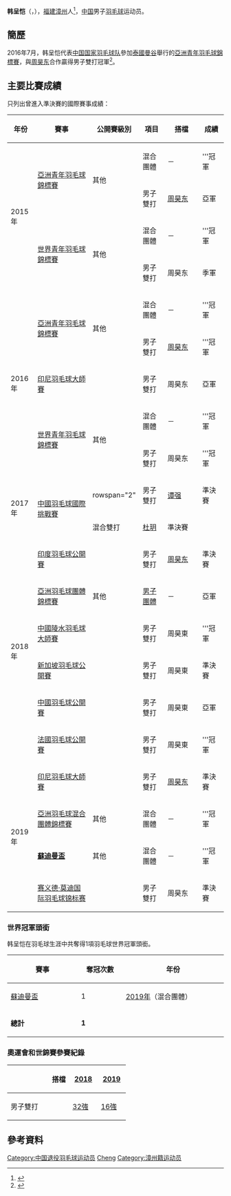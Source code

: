 {{expand|time=2016-10-09T21:20:22+00:00}}
{{noteTA|G1=Badminton}}
{{Infobox 羽球選手
| playername              = 韩呈恺
| image                   = 
| size                    = 
| caption                 = 
| birth_name              = 
| date_of_birth           = {{birth_date_and_age|1998|1|29}}
| place_of_birth          = {{CHN}}[[福建省|福建省]][[漳州市|漳州市]]
| residence               =
| height                  = 
| weight                  = 
| handedness              = 
| country                 = {{CHN}}
| years_intldebut         =
| years_started           = 
| coach                   = 
| event                   = 男子雙打、混合雙打
| highest_ranking         = 第5位（男雙-[[周昊东|周昊东]]）
| date_of_highest_ranking = 2019年4月9日<ref name="ranking">{{en}}[http://bwfcontent.tournamentsoftware.com/ranking/player.aspx?id=11835&player=1346511 BWF World Ranking - Ranking of HAN Chengkai (66491)]</ref>
| current_ranking         =
| date_of_current_ranking = 
| retired                 = 2021年9月13日
| played                  = 27勝–9負（男雙）<br/>8勝–7負（混雙）
| titles                  = [[File:Simple_silver_cup.svg|15px]] [[蘇迪曼盃|蘇迪曼盃]]：1
| bwf_profile             = FBB85AC2-16DE-4AB0-8657-2B5A28317C8B
| bwf_id                  = 66491
| updated                 = 2022年6月11日
}}
{{MedalTableTop}}
{{MedalSport | 男子[[羽毛球|羽毛球]]}}
{{MedalCountry | {{CHN}}}}
{{MedalCompetition | [[蘇迪曼盃|蘇迪曼盃]]}}
{{MedalGold  | [[2019年蘇迪曼盃|2019年 南寧]] | [[2019年蘇迪曼盃|混合團體]] }}
{{MedalCompetition | [[亞洲羽毛球混合團體錦標賽|亞洲羽毛球混合團體錦標賽]]}}
{{MedalGold  | [[2019年湯恩佳盃|2019年 香港]] | 混合團體 }}
{{MedalCompetition | [[亞洲羽毛球團體錦標賽|亞洲羽毛球團體錦標賽]]}}
{{MedalSilver| [[2018年亞洲羽毛球團體錦標賽|2018年 亞羅士打]] | [[2018年亞洲羽毛球團體錦標賽男子團體比賽|男子團體]] }}
{{MedalCompetition | [[世界青年羽毛球錦標賽|世界青年羽毛球錦標賽]]}}
{{MedalGold  | [[2015年世界青年羽毛球錦標賽|2015年 利馬]] | 混合團體 }}
{{MedalBronze| [[2015年世界青年羽毛球錦標賽|2015年 利馬]] | 男子雙打 }}
{{MedalGold  | [[2016年世界青年羽毛球錦標賽|2016年 畢爾包]] | 混合團體 }}
{{MedalGold  | [[2016年世界青年羽毛球錦標賽|2016年 畢爾包]] | 男子雙打 }}
{{MedalCompetition | [[亞洲青年羽毛球錦標賽|亞洲青年羽毛球錦標賽]]}}
{{MedalGold  | [[2015年亞洲青年羽毛球錦標賽|2015年 曼谷]] | 混合團體 }}
{{MedalSilver| [[2015年亞洲青年羽毛球錦標賽|2015年 曼谷]] | 男子雙打 }}
{{MedalGold  | [[2016年亞洲青年羽毛球錦標賽|2016年 曼谷]] | 混合團體 }}
{{MedalGold  | [[2016年亞洲青年羽毛球錦標賽|2016年 曼谷]] | 男子雙打 }}
{{MedalCountry | {{CHN}}福建省}}
{{MedalCompetition | [[中华人民共和国全国运动会|中华人民共和国全国运动会]]}}
{{MedalSilver| [[中华人民共和国第十三届运动会|2017年 天津]] | [[中華人民共和國第十三屆全運會羽毛球比賽|男子團體]] }}
{{MedalBottom}}
'''韩呈恺'''（{{lang|en|'''HAN Chengkai'''}}，{{bd|1998年|1月29日|||catIdx=H韩}}），[[福建|福建]][[漳州|漳州]]人<ref>{{zh-cn}}{{cite news|title=“玩”出世界冠军　漳籍羽毛球小将韩呈恺冠军炼成记|url=https://m.fznews.com.cn/dsxw/20190606/5cf8780960e48.shtml|newspaper=闽南日报|date=2019-06-06|accessdate=2021-06-23|archive-date=2020-11-24|archive-url=https://web.archive.org/web/20201124141930/http://m.fznews.com.cn/dsxw/20190606/5cf8780960e48.shtml|dead-url=no}}</ref>，[[中国|中国]]男子[[羽毛球|羽毛球]]运动员。

== 簡歷 ==
2016年7月，韩呈恺代表[[中国国家羽毛球队|中国国家羽毛球队]]參加[[泰國|泰國]][[曼谷|曼谷]]舉行的[[2016年亞洲青年羽毛球錦標賽|亞洲青年羽毛球錦標賽]]，與[[周昊东|周昊东]]合作贏得男子雙打冠軍<ref>{{zh-cn}}{{cite news|title=亚洲青年羽毛球锦标赛曼谷落幕 甬籍选手周昊东获两金|url=http://jiangsu.china.com.cn/html/2016/kuaixun_0720/6522445.html|newspaper=中国宁波网|date=2016-07-20|deadurl=yes|archiveurl=https://web.archive.org/web/20161010212049/http://jiangsu.china.com.cn/html/2016/kuaixun_0720/6522445.html|archivedate=2016-10-10|accessdate=2016-09-10}}</ref>。

==主要比賽成績==
只列出曾進入準決賽的國際賽事成績：
{| class=wikitable style="text-align:center; font-size:small;" 
!width="50"|年份
!width="180"|賽事
!width="80"|公開賽級別
!width="60"|項目
!width="100"|搭檔
!width="50"|成績
|-
!rowspan="4"|2015年
|rowspan="2"|[[2015年亞洲青年羽毛球錦標賽|亞洲青年羽毛球錦標賽]]
|rowspan="2"|其他
|混合團體
|－
|bgcolor="gold"|'''冠軍
|-
|男子雙打
|[[周昊东|周昊东]]
|bgcolor="silver"|亞軍
|-
|rowspan="2"|[[2015年世界青年羽毛球錦標賽|世界青年羽毛球錦標賽]]
|rowspan="2"|其他
|混合團體
|－
|bgcolor="gold"|'''冠軍
|-
|男子雙打
|周昊东
|bgcolor="#b8860b"|季軍
|-
!rowspan="5"|2016年
|rowspan="2"|[[2016年亞洲青年羽毛球錦標賽|亞洲青年羽毛球錦標賽]]
|rowspan="2"|其他
|混合團體
|－
|bgcolor="gold"|'''冠軍
|-
|男子雙打
|[[周昊东|周昊东]]
|bgcolor="gold"|'''冠軍
|-
|[[2016年印度尼西亞羽毛球大師賽|印尼羽毛球大師賽]]
|{{BWFGPG}}
|男子雙打
|周昊东
|bgcolor="silver"|亞軍
|-
|rowspan="2"|[[2016年世界青年羽毛球錦標賽|世界青年羽毛球錦標賽]]
|rowspan="2"|其他
|混合團體
|－
|bgcolor="gold"|'''冠軍
|-
|男子雙打
|周昊东
|bgcolor="gold"|'''冠軍
|-
!rowspan="2"|2017年
|rowspan="2"|[[2017年中國羽毛球國際挑戰賽|中國羽毛球國際挑戰賽]]
|rowspan="2" {{BWFIC}}
|男子雙打
|[[谭强_(羽毛球运动员)|谭强]]
|bgcolor="#b8860b"|準決賽
|-
|混合雙打
|[[杜玥|杜玥]]
|bgcolor="#b8860b"|準決賽
|-
!rowspan="6"|2018年
|[[2018年印度羽毛球公開賽|印度羽毛球公開賽]]
|{{BWF500}}
|男子雙打
|[[周昊东|周昊东]]
|bgcolor="#b8860b"|準決賽
|-
|[[2018年亞洲羽毛球團體錦標賽|亞洲羽毛球團體錦標賽]]
|其他
|[[2018年亞洲羽毛球團體錦標賽男子團體比賽|男子團體]]
|－
|bgcolor="silver"|亞軍
|-
|[[2018年中國陵水羽毛球大師賽|中國陵水羽毛球大師賽]]
|{{BWF100}}
|男子雙打
|周昊東
|bgcolor="gold"|'''冠軍
|-
|[[2018年新加坡羽毛球公開賽|新加坡羽毛球公開賽]]
|{{BWF500}}
|男子雙打
|周昊東
|bgcolor="#b8860b"|準決賽
|-
|[[2018年中國羽毛球公開賽|中國羽毛球公開賽]]
|{{BWF1000}}
|男子雙打
|周昊東
|bgcolor="silver"|亞軍
|-
|[[2018年法國羽毛球公開賽|法國羽毛球公開賽]]
|{{BWF750}}
|男子雙打
|周昊東
|bgcolor="gold"|'''冠軍
|-
!rowspan="4"|2019年
|[[2019年印度尼西亞羽毛球大師賽|印尼羽毛球大師賽]]
|{{BWF500}}
|男子雙打
|[[周昊东|周昊东]]
|bgcolor="#b8860b"|準決賽
|-
|[[2019年湯恩佳盃|亞洲羽毛球混合團體錦標賽]]
|其他
|混合團體
|－
|bgcolor="gold"|'''冠軍
|-
|'''[[2019年蘇迪曼盃|蘇迪曼盃]]'''
|其他
|混合團體
|－
|bgcolor="gold"|'''冠軍
|-
|[[2019年赛义德·莫迪羽毛球国际赛|赛义德·莫迪国际羽毛球锦标赛]]
|{{BWF300}}
|男子雙打
|周昊东
|bgcolor="#b8860b"|準決賽
|}
{{BWF賽事級別索引}}

=== 世界冠軍頭銜 ===
韩呈恺在羽毛球生涯中共奪得1項羽毛球世界冠軍頭銜。
{| class=wikitable style="text-align:center; font-size:small" 
|- 
! width="170"|賽事 
! width="100"|奪冠次數 
! width="250"|年份
|-
|[[蘇迪曼盃|蘇迪曼盃]] || 1 ||style="text-align:left"|[[2019年蘇迪曼盃|2019年]]（混合團體）
|-
|'''總計'''||'''1'''||
|}

===奧運會和世錦賽參賽紀錄===
{| class=wikitable style="text-align:center; font-size:small;" 
!
!搭檔
!width="50"|[[2018年世界羽毛球錦標賽|2018]]
!width="50"|[[2019年世界羽毛球錦標賽|2019]]
|-
!width="80"|男子雙打
|align="left"|{{nowrap|[[周昊东|周昊东]]}}
|[[2018年世界羽毛球錦標賽男子雙打項目|32強]]
|[[2019年世界羽毛球錦標賽男子雙打項目|16強]]
|}

==參考資料==
{{Reflist}}

{{DEFAULTSORT:HAN Chengkai}}
[[Category:中国退役羽毛球运动员|Category:中国退役羽毛球运动员]]
[[Category:韩姓|Cheng]]
[[Category:漳州籍运动员|Category:漳州籍运动员]]
